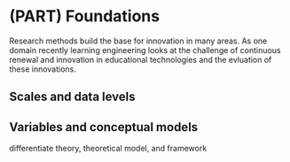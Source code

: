 # (PART) Foundations {-}

Research methods build the base for innovation in many areas. As one domain recently learning engineering looks at the challenge of continuous renewal and innovation in educational technologies and the evluation of these innovations.


## Scales and data levels

## Variables and conceptual models

differentiate theory, theoretical model, and framework




